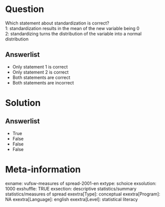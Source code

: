 Question
========
Which statement about standardization is correct?  
1: standardization results in the mean of the new variable being 0  
2: standardizing turns the distribution of the variable into a normal
distribution

Answerlist
----------
* Only statement 1 is correct
* Only statement 2 is correct
* Both statements are correct
* Both statements are incorrect

Solution
========










Answerlist
----------
* True
* False
* False
* False

Meta-information
================
exname: vufsw-measures of spread-2001-en
extype: schoice
exsolution: 1000
exshuffle: TRUE
exsection: descriptive statistics/summary statistics/measures of spread
exextra[Type]: conceptual
exextra[Program]: NA
exextra[Language]: english
exextra[Level]: statistical literacy


